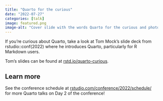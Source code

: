 ```yaml
---
title: "Quarto for the curious"
date: "2022-07-27"
categories: [talk]
image: featured.png
image-alt: "Cover slide with the words Quarto for the curious and photo of an old quarto style printed book."
---
```


If you're curious about Quarto, take a look at Tom Mock's slide deck from rstudio::conf(2022) where he introduces Quarto, particularly for R Markdown users.

Tom's slides can be found at [rstd.io/quarto-curious](http://rstd.io/quarto-curious).

## Learn more

See the conference schedule at [rstudio.com/conference/2022/schedule/](https://www.rstudio.com/conference/2022/schedule/) for more Quarto talks on Day 2 of the conference!
